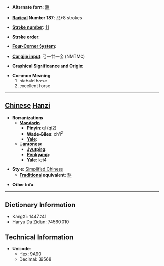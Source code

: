 * '''Alternate form''': [[騏]]

* '''[[Wiktionary:Chinese radical index| Radical]] Number 187''': [[Wiktionary:Chinese radical index 马|马]]+8 strokes

* '''[[Wiktionary:Chinese total strokes index|Stroke number]]''': [[Wiktionary:Chinese total strokes index 11|11]]

* '''Stroke order''': 

* '''[[Wiktionary:Chinese four corner index|Four-Corner System]]''': 

* '''[[Wiktionary:Chinese Cangjie index|Cangjie input]]''': 弓一廿一金 (NMTMC)

* '''Graphical Significance and Origin''': 

* '''Common Meaning'''
*#piebald horse
*# excellent horse


----

== [[Chinese]] [[Hanzi]] ==

* '''Romanizations'''
** '''[[Mandarin]]'''
*** '''[[Pinyin]]''': qí (qi2)
*** '''[[Wade-Giles]]''': ch'i<sup>2</sup>
*** '''[[Yale]]''': 
** '''[[Cantonese]]'''
*** '''[[Jyutping]]''':
*** '''[[Penkyamp]]''': 
*** '''[[Yale]]''': kei4

* '''Style''': [[Simplified Chinese]] 
** '''[[Traditional Chinese|Traditional]] equivalent''': [[騏]]

* '''Other info''': 

----

== Dictionary Information ==

* KangXi: 1447.241
* Hanyu Da Zidian: 74560.010

== Technical Information ==

* '''Unicode''':
** Hex: 9A90
** Decimal: 39568